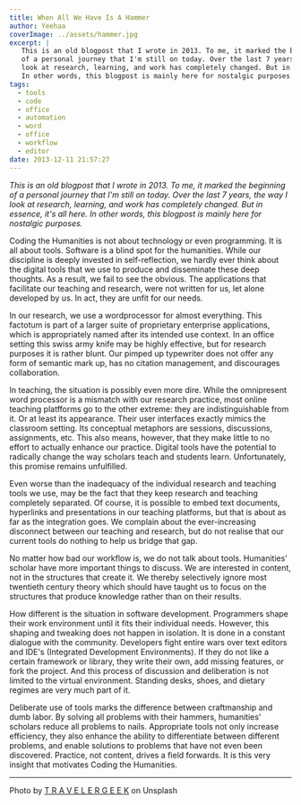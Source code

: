 ```yaml
---
title: When All We Have Is A Hammer 
author: Yeehaa 
coverImage: ../assets/hammer.jpg
excerpt: |
   This is an old blogpost that I wrote in 2013. To me, it marked the beginning 
   of a personal journey that I'm still on today. Over the last 7 years, the way I 
   look at research, learning, and work has completely changed. But in essence, it's all here. 
   In other words, this blogpost is mainly here for nostalgic purposes.
tags:
  - tools
  - code
  - office
  - automation
  - word
  - office
  - workflow
  - editor
date: 2013-12-11 21:57:27
---
```

*This is an old blogpost that I wrote in 2013. To me, it marked the beginning of
a personal journey that I'm still on today. Over the last 7 years, the way I look 
at research, learning, and work has completely changed. But in essence, it's all
here. In other words, this blogpost is mainly here for nostalgic purposes.*

Coding the Humanities is not about technology or even programming. It is all
about tools. Software is a blind spot for the humanities. While our discipline
is deeply invested in self-reflection, we hardly ever think about the digital
tools that we use to produce and disseminate these deep thoughts. As a result,
we fail to see the obvious. The applications that facilitate our teaching and
research, were not written for us, let alone developed by us. In act, they are
unfit for our needs.

In our research, we use a wordprocessor for almost everything. This factotum is
part of a larger suite of proprietary enterprise applications, which is
appropriately named after its intended use context. In an office setting this
swiss army knife may be highly effective, but for research purposes it is rather
blunt. Our pimped up typewriter does not offer any form of semantic mark up, has
no citation management, and discourages collaboration. 

In teaching, the situation is possibly even more dire. While the omnipresent
word processor is a mismatch with our research practice, most online teaching
platfforms go to the other extreme: they are indistinguishable from it. Or at
least its appearance. Their user interfaces exactly mimics the classroom
setting. Its conceptual metaphors are sessions, discussions, assignments, etc.
This also means, however, that they make little to no effort to actually enhance
our practice. Digital tools have the potential to radically change the way
scholars teach and students learn. Unfortunately, this promise remains
unfulfilled.

Even worse than the inadequacy of the individual research and teaching tools we
use, may be the fact that they keep research and teaching completely separated.
Of course, it is possible to embed text documents, hyperlinks and presentations
in our teaching platforms, but that is about as far as the integration goes. We
complain about the ever-increasing disconnect between our teaching and research,
but do not realise that our current tools do nothing to help us bridge that gap. 

No matter how bad our workflow is, we do not talk about tools. Humanities'
scholar have more important things to discuss. We are interested in content, not
in the structures that create it. We thereby selectively ignore most twentieth
century theory which should have taught us to focus on the structures that
produce knowledge rather than on their results. 

How different is the situation in software development. Programmers shape their
work environment until it fits their individual needs. However, this shaping and
tweaking does not happen in isolation. It is done in a constant dialogue with
the community. Developers fight entire wars over text editors and IDE's
(Integrated Development Environments). If they do not like a certain framework
or library, they write their own, add missing features, or fork the project. And
this process of discussion and deliberation is not limited to the virtual
environment. Standing desks, shoes, and dietary regimes are very much part of
it. 

Deliberate use of tools marks the difference between craftmanship and dumb
labor. By solving all problems with their hammers, humanities' scholars reduce
all problems to nails. Appropriate tools not only increase efficiency, they also
enhance the ability to differentiate between different problems, and enable
solutions to problems that have not even been discovered. Practice, not content,
drives a field forwards. It is this very insight that motivates Coding the
Humanities.

---
Photo by [T R A V E L E R G E E K](https://unsplash.com/@travelergeek?utm_source=unsplash&utm_medium=referral&utm_content=creditCopyText) on Unsplash

